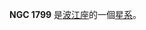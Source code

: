 {{Unreferenced|time=2017-02-18T07:15:59+00:00}}
{{NGCInfoBox|NGCID=NGC 1799|發現者=路易斯·斯威夫特|發現日期=1887年2月13日|其他編號=MCG -1-14-1|曆元=J2000.0|赤經=5時7分44.5秒
|赤緯=-7°58'8"|星座=波江座|星體=星系|星等=13.7|表面亮度=13.1|藍等=14.7}}

'''NGC 1799''' 是[[波江座|波江座]]的一個[[星系|星系]]。

{{NGCReference|1799}}
{{Catalogs|NGC=1799}}